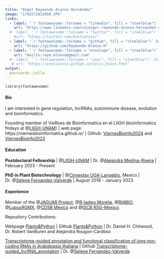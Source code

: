 ```yaml
---
title: "Ángel Raymundo Alonso Hernández"
image: "1742572815050.JPG"
links:
  - label: '`r fontawesome::fa(name = "linkedin", fill = "steelblue")` LinkedIn'
    url: "https://www.linkedin.com/in/angel-raymundo-alonso-hernandez-4b4232277/"
  #- label: '`r fontawesome::fa(name = "twitter", fill = "steelblue")` Twitter'
    #url: "https://twitter.com/EveliaCoss/"
  - label: '`r fontawesome::fa(name = "github", fill = "steelblue")` Github'
    url: "https://github.com/Raymundo-Alonso-H"
  - label: '`r fontawesome::fa(name = "envelope", fill = "steelblue")` Mail'
    url: "mailto:raym.alonso@gmail.com"
  #- label: '`r fontawesome::fa(name = "user", fill = "steelblue")` CV'
   # url: "https://eveliacoss.github.io/CV/cv_ECoss.html"
output:
  postcards::jolla
---
```


```r
library(fontawesome)
```

#### **Bio** 

I am interested in gene regulation, lncRNAs, autoimmune disease, evolution and bioinformatics.

Founding member of VieRnes de Bioinformatica en el LIIGH (bioinformatics fridays at @[LIIGH-UNAM](https://twitter.com/LIIGH_UNAM)) | web page: https://viernesbioinformatica.github.io/ | Github: [ViernesBioinfo2024](https://github.com/EveliaCoss/ViernesBioinfo2024) and [ViernesBioinfo2023](https://github.com/EveliaCoss/ViernesBioinfo2023)

#### **Education**

**Postdoctoral Fellowship** | @[LIIGH-UNAM](https://twitter.com/LIIGH_UNAM) | Dr. @[Alejandra Medina-Rivera](https://twitter.com/AleMedinaRivera) | February 2023 - Present

**PhD in Plant Biotechnology** | @[Cinvestav UGA-Langebio](https://twitter.com/uga_langebio), Mexico | Dr. @[Selene Fernandez-Valverde](https://twitter.com/SelFdz) | August 2018 - January 2023

#### **Experience**

Member of the @[JAGUAR Project](https://twitter.com/PJaguarLATAM), @[R-ladies Morelia](https://www.facebook.com/profile.php?id=100093337606435), @[RIABIO](https://twitter.com/RiaBioNet), @[LupusRGMX](https://lupusrgmx.liigh.unam.mx/quienes-somos.html), @[CDSB Mexico](https://twitter.com/CDSBMexico) and @[ISCB RSG-Mexico](https://x.com/rsg_iscb_mexico?lang=es).

Repository Contributions: 

Webpage [Plants&Python](https://plantsandpython.github.io/PlantsAndPython/00_Opening_page.html) | Github [Plants&Python](https://github.com/PlantsAndPython/PlantsAndPython) | Dr. Daniel H. Chitwood, Dr. Robert VanBuren and Alejandra Rougon-Cardoso

[Transcriptome-guided annotation and functional classification of long non-coding RNAs in Arabidopsis thaliana](https://pubmed.ncbi.nlm.nih.gov/35982083/) | Github [Transcriptome-guided_lncRNA_annotation](https://github.com/RegRNALab/Transcriptome-guided_lncRNA_annotation) | Dr. @[Selene Fernandez-Valverde](https://twitter.com/SelFdz)


